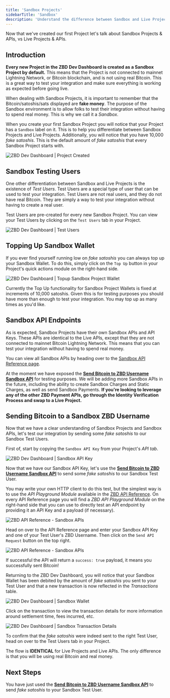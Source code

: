 ```yaml
---
title: 'Sandbox Projects'
sidebarTitle: 'Sandbox'
description: 'Understand the difference between Sandbox and Live Projects.'
---
```


Now that we've created our first Project let's talk about Sandbox Projects & APIs, vs Live Projects & APIs.

## Introduction

**Every new Project in the ZBD Dev Dashboard is created as a Sandbox Project by default.** This means that the Project is not connected to mainnet Lightning Network, or Bitcoin blockchain, and is not using real Bitcoin. This is a great way to test your integration and make sure everything is working as expected before going live.

When dealing with Sandbox Projects, it is important to remember that the Bitcoin/satoshis/sats displayed are **fake money**. The purpose of the Sandbox environment is to allow folks to test their integration without having to spend real money. This is why we call it a _Sandbox_.

When you create your first Sandbox Project you will notice that your Project has a `Sandbox` label on it. This is to help you differentiate between Sandbox Projects and Live Projects. Additionally, you will notice that you have 10,000 _fake satoshis_. This is the default amount of _fake satoshis_ that every Sandbox Project starts with.

<Frame type="glass">
  <img src="/img/v2/devdash/sandbox-project-created.png" alt="ZBD Dev Dashboard | Project Created" />
</Frame>
<br />

## Sandbox Testing Users

One other differentiation between Sandbox and Live Projects is the existence of _Test Users_. Test Users are a special type of user that can be used to test your integration. Test Users are not real users, and they do not have real Bitcoin. They are simply a way to test your integration without having to create a real user.

Test Users are pre-created for every new Sandbox Project. You can view your Test Users by clicking on the `Test Users` tab in your Project.

<Frame type="glass">
  <img src="/img/v2/devdash/sandbox-test-users.png" alt="ZBD Dev Dashboard | Test Users" />
</Frame>
<br />

## Topping Up Sandbox Wallet

If you ever find yourself running low on _fake satoshis_ you can always top up your Sandbox Wallet. To do this, simply click on the `Top Up` button in your Project's quick actions module on the right-hand side.

<Frame type="glass">
  <img src="/img/v2/devdash/sandbox-topup-wallet.png" alt="ZBD Dev Dashboard | Topup Sandbox Project Wallet" />
</Frame>
<br />

<Note>Currently the Top Up functionality for Sandbox Project Wallets is fixed at increments of 10,000 satoshis. Given this is for testing purposes you should have more than enough to test your integration.
You may top up as many times as you'd like.</Note>

## Sandbox API Endpoints

As is expected, Sandbox Projects have their own Sandbox APIs and API Keys. These APIs are identical to the Live APIs, except that they are not connected to mainnet Bitcoin Lightning Network. This means that you can test your integration without having to spend real money.

You can view all Sandbox APIs by heading over to the [Sandbox API Reference page](/api-reference/gamertag/send-gamertag).

<Note>At the moment we have exposed the [**Send Bitcoin to ZBD Username Sandbox API**](/api-reference/gamertag/send-gamertag) for testing purposes. We will be adding more Sandbox APIs in the future, including the ability to create Sandbox Charges and Static Charges, as well as send Sandbox Payments.
**If you're looking to leverage any of the other ZBD Payment APIs, go through the Identity Verification Process and swap to a Live Project.**</Note>

## Sending Bitcoin to a Sandbox ZBD Username

Now that we have a clear understanding of Sandbox Projects and Sandbox APIs, let's test our integration by sending some _fake satoshis_ to our Sandbox Test Users.

First of, start by copying the `Sandbox API Key` from your Project's _API tab_.

<Frame type="glass">
  <img src="/img/v2/devdash/sandbox-api-key.png" alt="ZBD Dev Dashboard | Sandbox API Key" />
</Frame>
<br />

Now that we have our Sandbox API Key, let's use the [**Send Bitcoin to ZBD Username Sandbox API**](/api-reference/gamertag/send-gamertag) to send some _fake satoshis_ to our Sandbox Test User.

You may write your own HTTP client to do this test, but the simplest way is to use the _API Playground Module_ available in the [ZBD API Reference](https://docs.zbd.dev/api). On every API Reference page you will find a _ZBD API Playground Module_ on the right-hand side that you can use to directly test an API endpoint by providing it an API Key and a payload (if necessary).

<Frame type="glass" caption="Replace YOUR_API_KEY_HERE with your Sandbox API Key">
  <img src="/img/v2/devdash/sandbox-doc-portal2.png" alt="ZBD API Reference - Sandbox APIs" />
</Frame>
<br />

Head on over to the API Reference page and enter your Sandbox API Key and one of your Test User's ZBD Username. Then click on the `Send API Request` button on the top right.

<Frame type="glass">
  <img src="/img/v2/devdash/sandbox-doc-portal.png" alt="ZBD API Reference - Sandbox APIs" />
</Frame>
<br />

If successful the API will return a `success: true` payload, it means you successfully sent Bitcoin!

Returning to the ZBD Dev Dashboard, you will notice that your Sandbox Wallet has been debited by the amount of _fake satoshis_ you sent to your Test User and that a new transaction is now reflected in the _Transactions_ table.

<Frame type="glass">
  <img src="/img/v2/devdash/sandbox-wallet-post-tx.png" alt="ZBD Dev Dashboard | Sandbox Wallet" />
</Frame>
<br />

Click on the transaction to view the transaction details for more information around settlement time, fees incurred, etc.

<Frame type="glass">
  <img src="/img/v2/devdash/sandbox-tx-details.png" alt="ZBD Dev Dashboard | Sandbox Transaction Details" />
</Frame>
<br />

<Note>To confirm that the _fake satoshis_ were indeed sent to the right Test User, head on over to the Test Users tab in your Project.</Note>

<Tip>The flow is **IDENTICAL** for Live Projects and Live APIs. The only difference is that you will be using real Bitcoin and real money.</Tip>

## Next Steps

You have just used the [**Send Bitcoin to ZBD Username Sandbox API**](/api-reference/gamertag/send-gamertag) to send _fake satoshis_ to your Sandbox Test User.

